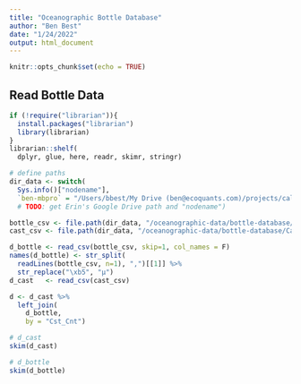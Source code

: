 ```yaml
---
title: "Oceanographic Bottle Database"
author: "Ben Best"
date: "1/24/2022"
output: html_document
---
```


```r
knitr::opts_chunk$set(echo = TRUE)
```

## Read Bottle Data

```r
if (!require("librarian")){
  install.packages("librarian")
  library(librarian)
}
librarian::shelf(
  dplyr, glue, here, readr, skimr, stringr)

# define paths
dir_data <- switch(
  Sys.info()["nodename"],
  `ben-mbpro` = "/Users/bbest/My Drive (ben@ecoquants.com)/projects/calcofi/data")
  # TODO: get Erin's Google Drive path and "nodename")

bottle_csv <- file.path(dir_data, "/oceanographic-data/bottle-database/CalCOFI_Database_194903-202001_csv_22Sep2021/194903-202001_Bottle.csv")
cast_csv <- file.path(dir_data, "/oceanographic-data/bottle-database/CalCOFI_Database_194903-202001_csv_22Sep2021/194903-202001_Cast.csv")

d_bottle <- read_csv(bottle_csv, skip=1, col_names = F)
names(d_bottle) <- str_split(
  readLines(bottle_csv, n=1), ",")[[1]] %>% 
  str_replace("\xb5", "µ")
d_cast   <- read_csv(cast_csv)

d <- d_cast %>% 
  left_join(
    d_bottle,
    by = "Cst_Cnt")

# d_cast
skim(d_cast)

# d_bottle
skim(d_bottle)
```

